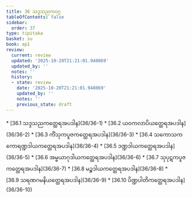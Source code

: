 ```yaml
---
title: 36 သဒ္ဒသညကဝဂ္ဂ
tableOfContents: false
sidebar:
  order: 37
type: tipitaka
basket: su
book: ap1
review:
  current: review
  updated: '2025-10-20T21:21:01.948069'
  updated_by: ''
  notes: ''
  history:
  - state: review
    date: '2025-10-20T21:21:01.948069'
    updated_by: ''
    notes: ''
    previous_state: draft
---
```



<DynamicBreadcrumb />


<ReviewStatus review={frontmatter.review} showDetails={true} />

<HypothesisAnnotation frontmatter={frontmatter} />



<TableOfContents book="ap1" section="36">
* [36.1 သဒ္ဒသညကတ္ထေရအပဒါန](36/36-1)
* [36.2 ယဝကလာပိယတ္ထေရအပဒါန](36/36-2)
* [36.3 ကိံသုကပူဇကတ္ထေရအပဒါန](36/36-3)
* [36.4 သကောသကကောရဏ္ဍဒါယကတ္ထေရအပဒါန](36/36-4)
* [36.5 ဒဏ္ဍဒါယကတ္ထေရအပဒါန](36/36-5)
* [36.6 အမ္ဗယာဂုဒါယကတ္ထေရအပဒါန](36/36-6)
* [36.7 သုပုဋကပူဇကတ္ထေရအပဒါန](36/36-7)
* [36.8 မဉ္စဒါယကတ္ထေရအပဒါန](36/36-8)
* [36.9 သရဏဂမနိယတ္ထေရအပဒါန](36/36-9)
* [36.10 ပိဏ္ဍပါတိကတ္ထေရအပဒါန](36/36-10)
</TableOfContents>